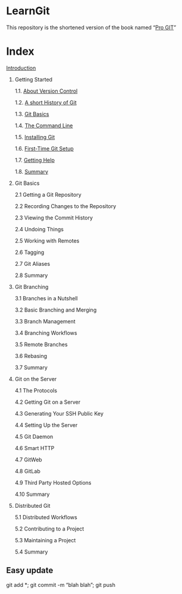 # LearnGit

This repository is the shortened version of the book named "[Pro GIT](https://git-scm.com/book/en/v2)"


# Index

[Introduction](./00Intro2Git.Rmd)

1. Getting Started

    1.1. [About Version Control](./1.1.VERSION_CONTROL.Rmd)

    1.2. [A short History of Git](./1.2.HISTORY_OF_GIT.Rmd)

    1.3. [Git Basics](./1.3.Git_Basics.Rmd)

    1.4. [The Command Line](./1.4.The_Command_Line.Rmd)

    1.5. [Installing Git](./1.5.Installing_Git.Rmd)

    1.6. [First-Time Git Setup](./1.6.First-Time_Git_Setup.Rmd)

    1.7. [Getting Help](./1.7.Getting_Help.Rmd)

    1.8. [Summary](./1.8.Summary.Rmd)

2. Git Basics

    2.1 Getting a Git Repository

    2.2 Recording Changes to the Repository

    2.3 Viewing the Commit History

    2.4 Undoing Things

    2.5 Working with Remotes

    2.6 Tagging

    2.7 Git Aliases

    2.8 Summary

3. Git Branching

    3.1 Branches in a Nutshell

    3.2 Basic Branching and Merging

    3.3 Branch Management

    3.4 Branching Workflows

    3.5 Remote Branches

    3.6 Rebasing

    3.7 Summary

4. Git on the Server

    4.1 The Protocols

    4.2 Getting Git on a Server

    4.3 Generating Your SSH Public Key

    4.4 Setting Up the Server

    4.5 Git Daemon

    4.6 Smart HTTP

    4.7 GitWeb

    4.8 GitLab

    4.9 Third Party Hosted Options

    4.10 Summary

5. Distributed Git

    5.1 Distributed Workflows

    5.2 Contributing to a Project

    5.3 Maintaining a Project

    5.4 Summary

## Easy update

git add *; git commit -m "blah blah"; git push
